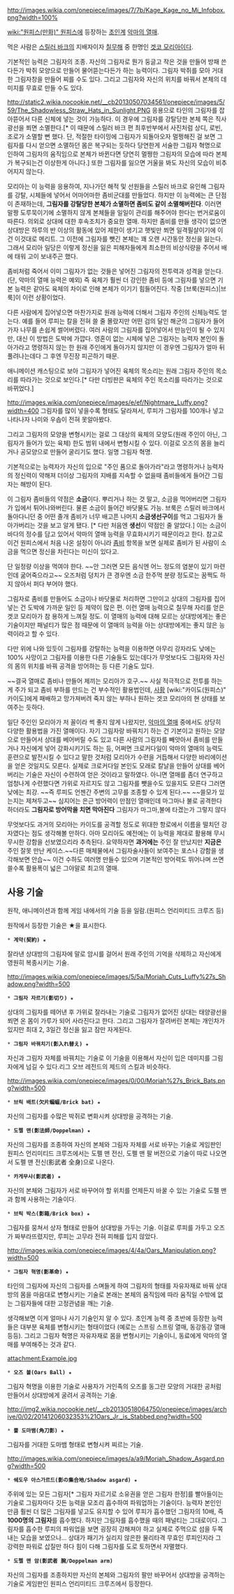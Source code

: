 http://images.wikia.com/onepiece/images/7/7b/Kage_Kage_no_Mi_Infobox.png?width=100%

[[wiki:"원피스(만화)" 원피스]]에 등장하는 [[초인계]] [[악마의 열매]].

먹은 사람은 [[스릴러 바크]]의 지배자이자 [[칠무해]] 중 한명인 [[겟코 모리아]]이다.

기본적인 능력은 그림자의 조종. 자신의 그림자로 뭔가 둥글고 작은 것을 만들어 방패 쓴다든가 박쥐 모양으로 만들어 물어뜯는다든가 하는 능력이다. 그림자 박쥐를 모아 거대한 그림자창을 만들어 찌를 수도 있다. 그리고 그림자와 자신의 위치를 바꿔서 본체의 데미지를 무효로 만들 수도 있다.

http://static2.wikia.nocookie.net/__cb20130507034561/onepiece/images/5/59/The_Shadowless_Straw_Hats_in_Sunlight.PNG
응용으로 타인의 그림자를 잡아뜯어서 다른 신체에 넣는 것이 가능하다. 이 경우에 그림자를 강탈당한 본체 쪽은 직사광선을 쬐면 소멸한다.[* 이 때문에 스릴러 바크 편 최후반부에서 사진처럼 상디, 로빈, 조로가 소멸할 뻔 했다. 단, 적절한 타이밍에 그림자가 되돌아오자 멀쩡해진 걸 보면 그림자를 다시 얻으면 소멸하던 몸은 복구되는 듯하다 당연한게 서술한 그림자 혁명으로 인하여 그림자의 움직임으로 본체가 바뀐다면 당연히 멀쩡한 그림자의 모습에 따라 본체가 복구되는건 이상한게 아니다.] 또한 그림자를 잃으면 거울을 봐도 자신의 모습이 비추어지지 않는다. 

모리아는 이 능력을 응용하여, 지나가던 해적 및 선원들을 스릴러 바크로 유인해 그림자를 강탈, 시체들에 넣어서 어마어마한 좀비군대를 만들었다. 하지만 이 능력에는 큰 단점이 존재하는데, '''그림자를 강탈당한 본체가 소멸하면 좀비도 같이 소멸해버린다'''. 이러면 말짱 도루묵이기에 소멸하지 않게 본체들을 일일이 관리를 해주어야 한다는 번거로움이 따른다. 의외로 상대에 대한 후속조치가 중요한 열매. 하지만 좀비를 만들 생각이 없으면 상대방은 하루의 반 이상의 활동에 있어 제한이 생기고 햇빛만 쬐면 일격필살이기에 이건 이것대로 메리트. 그 이전에 그림자를 뺏긴 본체는 꽤 오랜 시간동안 정신을 잃는다. 그래서 모리아 일당은 이렇게 정신을 잃은 피해자들에게 최소한의 비상식량을 주어서 배에 태워 고이 보내주곤 했다.

좀비처럼 죽어서 이미 그림자가 없는 것들은 넣어진 그림자의 전투력과 성격을 얻는다.(단, 악마의 열매 능력은 예외) 즉 육체가 훨씬 더 강인한 좀비 등에 그림자를 넣으면 기본 능력은 같아도 육체의 차이로 인해 본체가 이기기 힘들어진다. 작중 [브룩(원피스)|브룩]이 이런 상황이었다.

다른 사람에게 집어넣으면 마찬가지로 원래 능력에 더해서 그림자 주인의 신체능력도 얻는다.  예를 들어 루피는 칼을 전혀 쓸 줄 몰랐지만 어떤 검의 달인 해군의 그림자가 들어가자 나무를 손쉽게 썰어버렸다. 여러 사람의 그림자를 집어넣어서 만능인이 될 수 있지만, 대신 이 방법은 도박에 가깝다. 영혼이 없는 시체에 넣은 그림자는 능력자 본인이 돌아가라고 명령하지 않는 한 원래 주인에게 돌아가지 않지만 이 경우엔 그림자가 얼마 뒤 풀려나는데다 그 후엔 무진장 피곤하기 때문.

애니메이션 캐스팅으로 보아 그림자가 넣어진 육체의 목소리는 원래 그림자 주인의 목소리를 따라가는 것으로 보인다.[* 다만 더빙판은 육체의 주인 목소리를 따라가는 것으로 바뀌었다.]

http://images.wikia.com/onepiece/images/e/ef/Nightmare_Luffy.png?width=400
그림자를 많이 넣을수록 형태도 달라져서, 루피가 그림자를 100개나 넣고 나타나자 나미와 우솝이 전혀 못알아봤다.

그리고 그림자의 모양을 변형시키는 걸로 그 대상의 육체의 모양도(원래 주인이 아닌, 그림자가 들어가 있는 육체) 한도 범위 내에서 변형시킬 수 있다. 이걸로 오즈의 몸을 늘리거나 공모양으로 만들어 굴리기도 했다. 일명 그림자 혁명.

기본적으로는 능력자가 자신의 입으로 "주인 품으로 돌아가라"라고 명령하거나 능력자의 정신력이 약해져 더이상 그림자의 지배를 지속할 수 없을때 좀비들에게 들어간 그림자는 해방이 된다. 

이 그림자 좀비들의 약점은 '''소금'''이다. 뿌리거나 하는 것 말고, 소금을 먹어버리면 그림자가 입에서 튀어나와버린다. 물론 소금이 들어간 바닷물도 가능. 브룩은 스릴러 바크에서 돌아다니던 중 어떤 졸개 좀비가 너무 배고픈 나머지 '''소금생선구이'''를 먹고 그림자가 돌아가버리는 것을 보고 알게 됐다. [* 다만 처음엔 '''생선'''이 약점인 줄 알았다.] 이는 소금이 바다의 정수를 담고 있어서 악마의 열매 능력을 무효화시키기 때문이라고 한다. 참고로 이건 원피스에서 처음 나온 설정이 아니라 [[좀비]] 항목을 보면 실제로 좀비가 된 사람이 소금을 먹으면 정신을 차린다는 미신이 있다고.

단 일정량 이상을 먹여야 한다. ~~안 그러면 모든 음식엔 어느 정도의 염분이 있기 마련인데 굶어죽으라고~~ 오즈처럼 덩치가 큰 경우엔 소금 한주먹 분량 정도로는 꿈쩍도 하지 않아서 퍼다 부어야 했다.

그림자로 좀비를 만들어도 소금이나 바닷물로 처리하면 그만이고 상대의 그림자를 집어넣는 건 도박에 가까운 일인 등 제약이 많은 편. 이런 열매 능력으로 칠무해 자리를 얻은 겟코 모리아가 참 용하게 느껴질 정도. 이 열매의 능력에 대해 모르는 상대방에게는 좋은 기술이지만 패널티가 많은 점 때문에 이 열매의 능력을 아는 상대방에게는 좋지 않은 능력이라고 할 수 있다.

다만 위에 나와 있듯이 그림자를 강탈하는 능력을 이용하면 아무리 강자라도 낮에는 100% 사망이고 그림자를 이용한 다른 기술들도 있는데다가 무엇보다도 그림자와 자신의 몸의 위치를 바꿔 공격을 방어하는 등 다른 기술도 있다.

~~결국 열매로 좀비나 만들어 제끼는 모리아가 호구.~~ 사실 적극적으로 전투를 하는게 주가 되고 좀비 부하를 만드는 건 부수적인 활용법인데, [[사황]] [wiki:"카이도(원피스)" 카이도]에게 패배하고 망가져버려 죽지 않는 부하나 원하는 겟코 모리아의 현 상태를 보여주는 듯하다.

일단 주인인 모리아가 저 꼴이라 썩 좋지 않게 나왔지만, [[악마의 열매]] 중에서도 상당히 다양한 활용법을 가진 열매이다. 자기 그림자랑 바꿔치기 하는 건 기본이고 원하는 모양으로 만들어서 상대를 베어버릴 수도 있고 다른 사람의 그림자를 빼앗아서 좀비를 만들거나 자신에게 넣어 강화시키기도 하는 등, 어쩌면 크로커다일이 악마의 열매의 능력도 훈련으로 발전시킬 수 있다고 말한 것처럼 모리아가 수련을 거듭해서 다양한 바리에이션을 얻은 것일지도 모른다. 실제로 크로커다일 본인도 모래로 칼날을 만들어 상대를 베어버리는 기술은 자신이 수련하여 얻은 것이라고 말하였다. 아니면 열매를 좀더 연구하고 엄청나게 수련했다면 가위로 자르지도 않고 그림자를 뺏을수도 있을지도 모른다 그러면 낮에는 최강. ~~즉 루피도 언젠간 주변의 고무를 조종할 수 있게 된다.~~ ~~쓸모가 있는지는 제쳐두고~~ 심지어는 은근 방어력이 만점인 열매인데 마그마나 불로 공격한다 하더라도 '''그림자로 방어막을 치면 막아진다''' 그림자가 마그마,불에 타겠는가 그렇지 않다

무엇보다도 과거의 모리아는 카이도를 공격할 정도로 위대한 항로에서 이름을 떨치던 강자였다는 점도 생각해볼 만하다. 아마 모리아도 예전에는 이 능력을 제대로 활용해 무시무시한 강함을 선보였으리라 추측된다. 요약하자면 '''과거에는''' 주인 잘 만났지만 '''지금은''' 주인 잘못 만난 케이스.~~다른 매체물에서 그림자술사들이 보여주는 포스나 강함을 생각해보면 안습~~ 이건 수하도 여러명 만들수 있으며 기본적인 방어력도 뛰어나며 쓰면 쓸수록 활용폭이 넓은 그야말로 최고의 열매.

== 사용 기술 ==
원작, 애니메이션과 함께 게임 내에서의 기술 등을 일람.(원피스 언리미티드 크루즈 등)

원작에서 등장한 기술은 ★을 표시한다.

 * '''계약(契約)''' ★
잘라낸 상대방의 그림자에 말로 암시를 걸어서 원래 주인의 기억을 삭제하고 자신에게 영원히 복종시키는 기술.

http://images.wikia.com/onepiece/images/5/5a/Moriah_Cuts_Luffy%27s_Shadow.png?width=500
 * '''그림자 자르기(影切り)''' ★
상대의 그림자를 떼어낸 후 가위로 잘라내는 기술로 그림자가 없어진 상대는 태양광선을 쬐면 온 몸이 가루가 되어 사라진다고 한다. 그리고 그림자가 잘려버린 본체는 개인차가 있지만 최대 2, 3일간 정신을 잃고 잠만 자게된다.

 * '''그림자 바꿔치기(影入れ替え)''' ★
자신과 그림자 자체를 바꿔치는 기술로 이 기술을 이용해서 자신이 입은 데미지를 그림자에게 넘길 수 있다.리그 오브 레전드의 제드의 스킬과 비슷하다.

http://images.wikia.com/onepiece/images/0/00/Moriah%27s_Brick_Bats.png?width=500
 * '''브릭 배트(欠片蝙蝠/Brick bat)''' ★
자신의 그림자를 수많은 박쥐로 변화시켜 상대방을 공격하는 기술.

 * '''도펠 맨(影法師/Doppelman)''' ★
자신의 그림자를 조종하여 자신의 본체와 그림자 자체를 서로 바꾸는 기술로 게임판인 원피스 언리미티드 크루즈에서는 도펠 맨 전신, 도펠 맨 팔 버전으로 기술이 따로 나오면서 도펠 맨 전신(影武者 全身)으로 나온다.

 * '''카게무샤(影武者)''' ★
자신의 본체와 그림자가 서로 바꾸어야 할 위치를 언제든지 바꿀 수 있는 기술로 도펠 맨과 함께 사용하는 기술이다.

 * '''브릭 박스(影箱/Brick box)''' ★
그림자를 뭉쳐서 상자 형태로 만들어 상대방을 가두는 기술. 이걸로 루피를 가두고 오즈가 짜부라뜨렸지만, 루피는 고무라 전혀 피해를 입지 않았다.

http://images.wikia.com/onepiece/images/4/4a/Oars_Manipulation.png?width=500
 * '''그림자 혁명(影革命)''' ★
타인의 그림자에 자신의 그림자를 스며들게 하여 그림자의 형태를 자유자재로 바꿔 상대방의 몸을 마음대로 변형시키는 기술로 본래는 본체의 움직임에 따라 움직일 수밖에 없는 그림자들에 대한 고정관념을 깨는 기술.

생각해보면 이게 얼마나 사기 기술인지 알 수 있다. 초인계 능력 중 초반에 등장한 능력들은 대부분 육체를 변형시키는 형태이었다 (예로는 스프링 스프링 열매, 동강동강 열매 등등). 그리고 그림자 혁명은 자유자재로 몸을 변형시키는 기술이니, 동료에게 악마의 열매를 부여해주는 것과 같다. 

attachment:Example.jpg

 * '''오즈 볼(Oars Ball)''' ★
그림자 혁명을 이용한 기술로 사용자가 거인족의 오즈를 동그란 모양의 거대한 공처럼 만들어서 상대방에게 굴려서 공격하는 기술.

http://img2.wikia.nocookie.net/__cb20130518064750/onepiece/images/archive/0/02/20141206032353%21Oars_Jr._is_Stabbed.png?width=500
 * '''뿔 도마뱀(角刀影)''' ★
그림자를 거대한 도마뱀 형태로 변형시켜 찌르는 기술.

http://images.wikia.com/onepiece/images/a/a9/Moriah_Shadow_Asgard.png?width=500
 * '''쉐도우 아스가르드(影の集合地/Shadow asgard)''' ★
주위에 있는 모든 그림자[* 그림자 자르기로 소유권을 얻은 그림자 한정]를 빨아들이는 기술로 그림자마다 깃든 능력을 모조리 흡수하여 파워업하는 기술이다. 능력자 본인인 만큼 훨씬 더 많은 그림자를 넣고도 유지할 수 있어 루피가 흡수했던 그림자의 10배, 즉 '''1000명의 그림자'''를 흡수했다. 하지만 그림자를 흡수했을 때의 패널티는 그대로이다. 그림자를 흡수한 루피의 파워업을 보면 굉장히 강해져야 하고 실제로 주먹으로 섬을 두쪽내는 모습을 보였으나... 상대가 패기가 실리지 않은한 물리타격 무효인 루피인지라 그 강력한 파워로 삽질만 하다 힘이 다해 그림자를 도로 토하면서 자멸했다.

 * '''도펠 맨 암(影武者 腕/Doppelman arm)'''
자신의 그림자를 조종하지만 자신의 본체와 그림자의 팔만 바꾸어서 상대방을 공격하는 기술로 게임판인 원피스 언리미티드 크루즈에서 등장한다.
